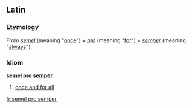 ==Latin==

===Etymology===
From ''[[semel#Latin|semel]]'' (meaning "[[once]]") + ''[[pro#Latin|pro]]'' (meaning "[[for]]") + ''[[semper#Latin|semper]]'' (meaning "[[always]]").

===Idiom===
'''[[semel#Latin|semel]] [[pro#Latin|pro]] [[semper#Latin|semper]]'''

# {{label|la|idiomatic}} [[once and for all]]

[[fr:semel pro semper]]